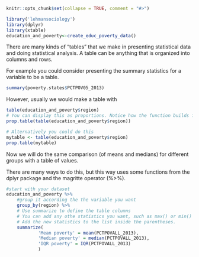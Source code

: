 
```r
knitr::opts_chunk$set(collapse = TRUE, comment = "#>")

library('lehmansociology')
library(dplyr) 
library(xtable)
education_and_poverty<-create_educ_poverty_data()
```

There are many kinds of "tables" that we make in presenting statistical data and doing statistical analysis.  A table can be anything that is organized into columns and rows.

For example you could consider presenting the summary statistics for a variable to be a table.
```r

summary(poverty.states$PCTPOV05_2013)

```

However, usually we would make a table with 


```r

table(education_and_poverty$region)
# You can display this as proportions. Notice how the function builds from the inside out.
prop.table(table(education_and_poverty$region))

# Alternatively you could do this
mytable <- table(education_and_poverty$region)
prop.table(mytable)


```

Now we will do the same comparison (of means and medians) for different groups with a table of values.

There are many ways to do this, but this way uses some functions from the dplyr package and the magritte operator (%>%).

```r
#start with your dataset 
education_and_poverty %>%
    #group it according the the variable you want
    group_by(region) %>% 
    # Use summarize to define the table columns
    # You can add any othe statistics you want, such as max() or min()
    # Add the new statistics to the list inside the parentheses.
    summarize(
            'Mean poverty' = mean(PCTPOVALL_2013), 
            'Median poverty' = median(PCTPOVALL_2013), 
            'IQR poverty' = IQR(PCTPOVALL_2013)
            )

```

